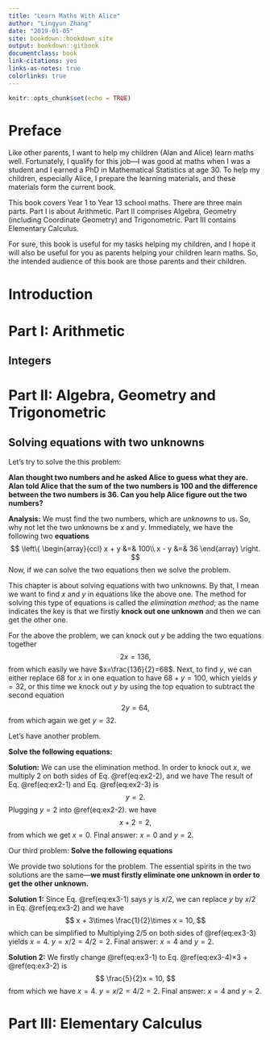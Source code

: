 ```yaml
--- 
title: "Learn Maths With Alice"
author: "Lingyun Zhang"
date: "2019-01-05"
site: bookdown::bookdown_site
output: bookdown::gitbook
documentclass: book
link-citations: yes
links-as-notes: true
colorlinks: true
---
```


```r
knitr::opts_chunk$set(echo = TRUE)
```

# Preface {-}

Like other parents, I want to help my children (Alan and Alice) learn maths well. Fortunately, I qualify for this job---I was good at maths when I was a student and I earned a PhD in Mathematical Statistics at age 30. To help my children, especially Alice, I prepare the learning materials, and these materials form the current book.

This book covers Year 1 to Year 13 school maths. There are three main parts. Part I is about Arithmetic. Part II comprises Algebra, Geometry (including Coordinate Geometry) and Trigonometric. Part III contains Elementary Calculus.

For sure, this book is useful for my tasks helping my children, and I hope it will also be useful for you as parents helping your children learn maths. So, the intended audience of this book are those parents and their children.

# Introduction {-}

# Part I: Arithmetic {-}

## Integers

# Part II: Algebra, Geometry and Trigonometric {-}

## Solving equations with two unknowns

Let's try to solve the this problem: 

**Alan thought two numbers and he asked Alice to guess what they are. Alan told Alice that the sum of the two numbers is 100 and the difference between the two numbers is 36. Can you help Alice figure out the two numbers?**

**Analysis:** We must find the two numbers, which are *unknowns* to us. So, why not let the two unknowns be $x$ and $y$. Immediately, we have the following two **equations** 
$$
\left\{
\begin{array}{ccl}
x + y &=& 100\\
x - y &=& 36
\end{array}
\right.
$$
Now, if we can solve the two equations then we solve the problem.

This chapter is about solving equations with two unknowns. By that, I mean we want to find $x$ and $y$ in equations like the above one. The method for solving this type of equations is called the *elimination method*; as the name indicates the key is that we firstly **knock out one unknown** and then we can get the other one.

For the above the problem, we can knock out $y$ be adding the two equations together
$$
2x = 136,
$$
from which easily we have $x=\frac{136}{2}=68$. Next, to find $y$, we can either replace 68 for $x$ in one equation to have $68+y=100$, which yields $y=32$, or this time we knock out $y$ by using the top equation to subtract the second equation
$$
2y = 64,
$$
from which again we get $y=32$.

Let's have another problem.

**Solve the following equations:**
\begin{align}
2x + 3y & =  6 (\#eq:ex2-1)\\
x + y & =  2 (\#eq:ex2-2)
\end{align}

**Solution:** We can use the elimination method. In order to knock out $x$, we multiply 2 on both sides of Eq. \@ref(eq:ex2-2), and we have
\begin{equation}
2x + 2y = 4 (\#eq:ex2-3)
\end{equation}
The result of Eq. \@ref(eq:ex2-1) and Eq. \@ref(eq:ex2-3) is
$$
y=2.
$$
Plugging $y=2$ into \@ref(eq:ex2-2). we have 
$$
x + 2 = 2,
$$
from which we get $x=0$. Final answer: $x=0$ and $y=2.$

Our third problem:
**Solve the following equations**
\begin{align}
y &= \frac{x}{2} (\#eq:ex3-1)\\
x + 3y &= 10 (\#eq:ex3-2)
\end{align}


We provide two solutions for the problem. The essential spirits in the two solutions are the same---**we must firstly eliminate one unknown in order to get the other unknown.**

**Solution 1:** Since Eq. \@ref(eq:ex3-1) says $y$ is $x/2$, we can replace $y$ by $x/2$ in Eq. \@ref(eq:ex3-2) and we have
$$
x + 3\times \frac{1}{2}\times x = 10,
$$
which can be simplified to
\begin{equation}
\frac{5}{2}x = 10 (\#eq:ex3-3)
\end{equation}
Multiplying $2/5$ on both sides of \@ref(eq:ex3-3) yields $x=4$. $y=x/2=4/2=2$. Final answer: $x=4$ and $y=2$.

**Solution 2:** We firstly change \@ref(eq:ex3-1) to 
\begin{equation}
\frac{1}{2}x - y = 0 (\#eq:ex3-4)
\end{equation}
Eq. \@ref(eq:ex3-4)$\times 3$ + \@ref(eq:ex3-2) is
$$
\frac{5}{2}x = 10,
$$
from which we have $x=4$. $y=x/2=4/2=2$. Final answer: $x=4$ and $y=2$.

# Part III: Elementary Calculus {-}
